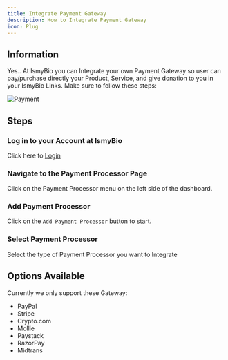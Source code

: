 ```yaml
---
title: Integrate Payment Gateway
description: How to Integrate Payment Gateway
icon: Plug
---
```




## Information

Yes.. At IsmyBio you can Integrate your own Payment Gateway so user can pay/purchase directly your Product, Service, and give donation to you in your IsmyBio Links. Make sure to follow these steps:

![Payment](/payments.jpeg)

## Steps

<Steps>

<Step>

### Log in to your Account at IsmyBio

Click here to [Login](https://ismy.bio/login)

</Step>

<Step>

### Navigate to the Payment Processor Page

Click on the Payment Processor menu on the left side of the dashboard.

</Step>

<Step>

### Add Payment Processor

Click on the `Add Payment Processor` button to start.

</Step>

<Step>

### Select Payment Processor

Select the type of Payment Processor you want to Integrate

</Step>

</Steps>

## Options Available

Currently we only support these Gateway:

- PayPal
- Stripe
- Crypto.com
- Mollie
- Paystack
- RazorPay
- Midtrans